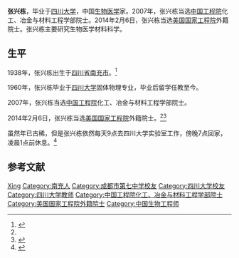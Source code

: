 {{Infobox person
| 图像       = 
| 图像说明   = 
| 姓名       = 张兴栋
| 英文名     = 
| 本名       = 
| 出生日期   = {{birth year and age|1938|04}} 
| 出生地     = {{ROC}}[[四川省_(中華民國)|四川省]][[南充市|南充市]]
| 死亡日期   = <!--卒年在前生年在后{{death date and age|}} 或 {{death year and age| }}  -->
| 死亡地     = 
| 政党       = 
| 政治运动   = 
| 别名       = 
| 种族       = 汉族
| 母校       = [[四川大学|四川大学]]
| 职业       = 生物医学家
| 活跃时期   = 
| 组织       = 
| 机构       = 四川大学
| 研究领域   = 生物医学
| 知名于     = 
| 知名作品   = 
| 宗教信仰   = 
| 配偶       = <!--{{marriage|姓名|年份}} -->
| 子女       = 
| 父母       = 
| 亲属       = 
| 受影响于   = 
| 影响于     = 
| 获奖       = <!--  {{Awards|award= |year= |title= }} -->
| 网站       = <!-- {{URL| }} -->
}}
'''张兴栋'''{{BD|1938年|4月|||catIdx=Z张}}，毕业于[[四川大学|四川大学]]，中国[[生物医学|生物医学]]家。2007年，张兴栋当选[[中国工程院|中国工程院]]化工、冶金与材料工程学部院士。2014年2月6日，张兴栋当选[[美国国家工程院|美国国家工程院]]外籍院士。张兴栋主要研究生物医学材料科学。

==生平==
1938年，张兴栋出生于[[四川省|四川省]][[南充市|南充市]]。<ref name="fish">{{cite news |author= |url=http://morning.scol.com.cn/new/html/tfzb/20140208/tfzb685490.html |title=满口四川话 张兴栋自称“草根院士” |newspaper=天府早报 |date=2014-02-08 |accessdate=2015-05-17 |archive-date=2015-05-18 |archive-url=https://web.archive.org/web/20150518101421/http://morning.scol.com.cn/new/html/tfzb/20140208/tfzb685490.html |dead-url=no }}</ref>

1960年，张兴栋毕业于[[四川大学|四川大学]]固体物理专业，毕业后留学任教至今。

2007年，张兴栋当选[[中国工程院|中国工程院]]化工、冶金与材料工程学部院士。

2014年2月6日，张兴栋当选[[美国国家工程院|美国国家工程院]]外籍院士。<ref name="fish"/><ref>{{cite news |author= |url=http://politics.scdaily.cn/szyw/content/2014-02/08/content_6867050.htm?node=3605 |title=川大教授张兴栋当选美国国家工程院院士 |newspaper=四川日报 |date=2014-02-08 |accessdate=2015-05-17 |archive-date=2016-03-06 |archive-url=https://web.archive.org/web/20160306051019/http://politics.scdaily.cn/szyw/content/2014-02/08/content_6867050.htm?node=3605 |dead-url=no }}</ref>

虽然年已古稀，但是张兴栋依然每天9点去四川大学实验室工作，傍晚7点回家，凌晨1点前休息。<ref>{{cite news |author= |url=http://news.xinhuanet.com/edu/2014-02/13/c_126124385.htm |title=川大教授张兴栋：美国人看中了我什么 |newspaper=新华网 |date=2014-02-13 |accessdate=2015-05-17 |archive-date=2015-05-18 |archive-url=https://web.archive.org/web/20150518151921/http://news.xinhuanet.com/edu/2014-02/13/c_126124385.htm |dead-url=no }}</ref>

==参考文献==
{{reflist}}

{{中国工程院化工、冶金与材料工程学部院士}}

{{Authority control}}
{{DEFAULTSORT:Zhang,xingdong张}}
[[Category:张姓|Xing]]
[[Category:南充人|Category:南充人]]
[[Category:成都市第七中学校友|Category:成都市第七中学校友]]
[[Category:四川大学校友|Category:四川大学校友]]
[[Category:四川大学教师|Category:四川大学教师]]
[[Category:中国工程院化工、冶金与材料工程学部院士|Category:中国工程院化工、冶金与材料工程学部院士]]
[[Category:美国国家工程院外籍院士|Category:美国国家工程院外籍院士]]
[[Category:中国生物工程师|Category:中国生物工程师]]
